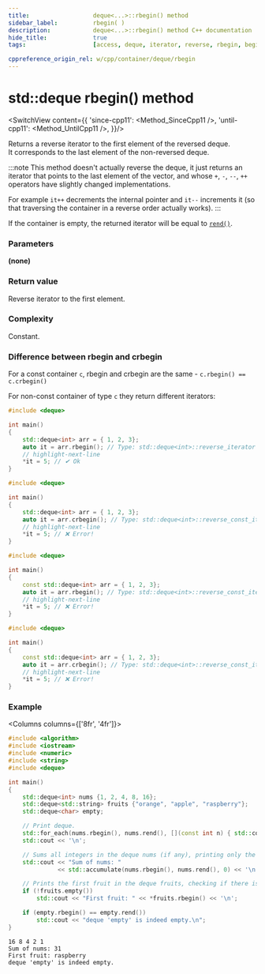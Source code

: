 ```yaml
---
title:					deque<...>::rbegin() method
sidebar_label:			rbegin( )
description:			deque<...>::rbegin() method C++ documentation
hide_title:				true
tags:					[access, deque, iterator, reverse, rbegin, begin]

cppreference_origin_rel: w/cpp/container/deque/rbegin
---
```



<!-- Terms -->

<!----------------- Codes ---------------------->

<!-- rbegin() -->

# std::deque rbegin() method

<SwitchView content={{
	'since-cpp11': <Method_SinceCpp11 />,
	'until-cpp11': <Method_UntilCpp11 />,
}}/>

Returns a <Tooltip title={Term_ContAlias_ReverseIterator}>reverse iterator</Tooltip> to the first element of the reversed deque.  
It corresponds to the last element of the non-reversed deque.

:::note
This method doesn't actually reverse the deque, it just returns an iterator that points to the last element of the vector,
and whose `+`, `-`, `--`, `++` operators have slightly changed implementations.

For example `it++` decrements the internal pointer and `it--` increments it (so that traversing the container in a reverse order actually works).
:::

If the container is empty, the returned iterator will be equal to [`rend()`](/docs/std/containers/queues/deque/rend).

### Parameters

**(none)**

### Return value

Reverse iterator to the first element.

### Complexity

Constant.

### Difference between rbegin and crbegin

For a const container `c`, rbegin and crbegin are the same - `c.rbegin() == c.crbegin()`

For non-const container of type `c` they return different iterators:

<Tabs>
<TabItem value="non-const-container" label="Non const container" default>

<Tabs>
<TabItem value="rbegin" label="rbegin" default>

```cpp
#include <deque>

int main()
{
    std::deque<int> arr = { 1, 2, 3};
    auto it = arr.rbegin(); // Type: std::deque<int>::reverse_iterator
    // highlight-next-line
    *it = 5; // ✔ Ok
}
```

</TabItem>
<TabItem value="crbegin" label="crbegin" default>

```cpp
#include <deque>

int main()
{
    std::deque<int> arr = { 1, 2, 3};
    auto it = arr.crbegin(); // Type: std::deque<int>::reverse_const_iterator
    // highlight-next-line
    *it = 5; // ❌ Error!
}
```

</TabItem>
</Tabs>

</TabItem>
<TabItem value="const-container" label="Const container">

<Tabs>
<TabItem value="rbegin" label="rbegin" default>

```cpp
#include <deque>

int main()
{
    const std::deque<int> arr = { 1, 2, 3};
    auto it = arr.rbegin(); // Type: std::deque<int>::reverse_const_iterator
    // highlight-next-line
    *it = 5; // ❌ Error!
}
```

</TabItem>
<TabItem value="crbegin" label="crbegin" default>

```cpp
#include <deque>

int main()
{
    const std::deque<int> arr = { 1, 2, 3};
    auto it = arr.crbegin(); // Type: std::deque<int>::reverse_const_iterator
    // highlight-next-line
    *it = 5; // ❌ Error!
}
```

</TabItem>
</Tabs>

</TabItem>
</Tabs>

### Example

<Columns columns={['8fr', '4fr']}>
<div>

```cpp title='Main.cpp' showLineNumbers
#include <algorithm>
#include <iostream>
#include <numeric>
#include <string>
#include <deque>

int main()
{
    std::deque<int> nums {1, 2, 4, 8, 16};
    std::deque<std::string> fruits {"orange", "apple", "raspberry"};
    std::deque<char> empty;

    // Print deque.
    std::for_each(nums.rbegin(), nums.rend(), [](const int n) { std::cout << n << ' '; });
    std::cout << '\n';

    // Sums all integers in the deque nums (if any), printing only the result.
    std::cout << "Sum of nums: "
              << std::accumulate(nums.rbegin(), nums.rend(), 0) << '\n';

    // Prints the first fruit in the deque fruits, checking if there is any.
    if (!fruits.empty())
        std::cout << "First fruit: " << *fruits.rbegin() << '\n';

    if (empty.rbegin() == empty.rend())
        std::cout << "deque 'empty' is indeed empty.\n";
}
```

</div>
<div>

```plaintext title="Output"
16 8 4 2 1
Sum of nums: 31
First fruit: raspberry
deque 'empty' is indeed empty.
```

</div>
</Columns>
